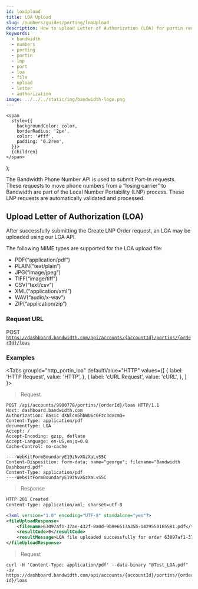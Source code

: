 ```yaml
---
id: loaUpload
title: LOA Upload
slug: /numbers/guides/porting/loaUpload
description: How to upload Letter of Authorization (LOA) for portin request
keywords:
  - bandwidth
  - numbers
  - porting
  - portin
  - lnp
  - port
  - loa
  - file
  - upload
  - letter
  - authorization
image: ../../../static/img/bandwidth-logo.png
---
```




    <span
      style={{
        backgroundColor: color,
        borderRadius: '2px',
        color: '#fff',
        padding: '0.2rem',
      }}>
      {children}
    </span>
  );

The Bandwidth Phone Number API is used to submit Port-In requests. These requests to move phone numbers from a “losing carrier” to Bandwidth are part of the Local Number Portability (LNP) process. These LNP requests are automatically validated and processed.

## Upload Letter of Authorization (LOA)

After successfully submitting the Create LNP Order request, an LOA may be uploaded using our LOA API.

The following MIME types are supported for the LOA upload file:

* PDF(“application/pdf”)
* PLAIN(“text/plain”)
* JPG(“image/jpeg”)
* TIFF(“image/tiff”)
* CSV(“text/csv”)
* XML(“application/xml”)
* WAV(“audio/x-wav”)
* ZIP(“application/zip”)

### Request URL
<Highlight color="#079CEE">POST</Highlight> <code>https://dashboard.bandwidth.com/api/accounts/{accountId}/portins/{orderId}/loas</code>

### Examples

<Tabs
  groupId="http_portin_loa"
  defaultValue="HTTP"
  values={[
    { label: 'HTTP Request', value: 'HTTP', },
    { label: 'cURL Request', value: 'cURL', },
  ]
}>
<TabItem value="HTTP">

> Request

```http
POST /api/accounts/9900778/portins/{orderId}/loas HTTP/1.1
Host: dashboard.bandwidth.com
Authorization: Basic dXNlcm5hbWU6cGFzc3dvcmQ=
Content-Type: application/pdf
documentType: LOA
Accept: /
Accept-Encoding: gzip, deflate
Accept-Language: en-US,en;q=0.8
Cache-Control: no-cache

----WebKitFormBoundaryE19zNvXGzXaLvS5C
Content-Disposition: form-data; name="george"; filename="Bandwidth Dashboard.pdf"
Content-Type: application/pdf
----WebKitFormBoundaryE19zNvXGzXaLvS5C
```

> Response

```xml
HTTP 201 Created
Content-Type: application/xml; charset=utf-8

<?xml version="1.0" encoding="UTF-8" standalone="yes"?>
<fileUploadResponse>
    <filename>63097af1-37ae-432f-8a0d-9b0e6517a35b-1429550165581.pdf</filename>
    <resultCode>0</resultCode>
    <resultMessage>LOA file uploaded successfully for order 63097af1-37ae-432f-8a0d-9b0e6517a35b</resultMessage>
</fileUploadResponse>
```

</TabItem>
<TabItem value="cURL">

> Request

```cURL
curl -H 'Content-Type: application/pdf' --data-binary "@Test_LOA.pdf" -iv https://dashboard.bandwidth.com/api/accounts/{accountId}/portins/{order-id}/loas
```

</TabItem>
</Tabs>

